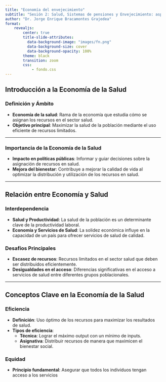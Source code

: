 ```yaml
---
title: "Economía del envejecimiento"
subtitle: "Sesión 2: Salud, Sistemas de pensiones y Envejecimiento: aspectos económicos"
author: "Dr. Jorge Enrique Bracamontes Grajedea"
format:
    revealjs:
        center: true
        title-slide-attributes: 
          data-background-image: "images/fn.png"
          data-background-size: cover
          data-background-opacity: 100%
        theme: black
        transition: zoom
        css:
            - fondo.css
---
```



## **Introducción a la Economía de la Salud**

### **Definición y Ámbito**
- **Economía de la salud**: Rama de la economía que estudia cómo se asignan los recursos en el sector salud.
- **Objetivo principal**: Maximizar la salud de la población mediante el uso eficiente de recursos limitados.

---

### **Importancia de la Economía de la Salud**
- **Impacto en políticas públicas**: Informar y guiar decisiones sobre la asignación de recursos en salud.
- **Mejora del bienestar**: Contribuye a mejorar la calidad de vida al optimizar la distribución y utilización de los recursos en salud.

---

## **Relación entre Economía y Salud**

### **Interdependencia**
- **Salud y Productividad**: La salud de la población es un determinante clave de la productividad laboral.
- **Economía y Servicios de Salud**: La solidez económica influye en la capacidad de un país para ofrecer servicios de salud de calidad.

### **Desafíos Principales**
- **Escasez de recursos**: Recursos limitados en el sector salud que deben ser distribuidos eficientemente.
- **Desigualdades en el acceso**: Diferencias significativas en el acceso a servicios de salud entre diferentes grupos poblacionales.

---

## **Conceptos Clave en la Economía de la Salud**

### **Eficiencia**
- **Definición**: Uso óptimo de los recursos para maximizar los resultados de salud.
- **Tipos de eficiencia**:
  - **Técnica**: Lograr el máximo output con un mínimo de inputs.
  - **Asignativa**: Distribuir recursos de manera que maximicen el bienestar social.

### **Equidad**
- **Principio fundamental**: Asegurar que todos los individuos tengan acceso a los servicios 


<script>
    document.addEventListener('DOMContentLoaded', (event) => {
        const synth = window.speechSynthesis;
        let utterance;
        let speaking = false;
        let paused = false;

        const readIncrementalContent = (element) => {
            if (utterance && synth.speaking) {
                synth.cancel();
            }
            let textToRead = element.textContent;

            if (textToRead.trim() !== '') {
                utterance = new SpeechSynthesisUtterance(textToRead);
                synth.speak(utterance);
            }
        };

        const readCurrentSlide = () => {
            if (utterance && synth.speaking) {
                synth.cancel();
            }
            const currentSlide = document.querySelector('.present');
            const visibleElements = currentSlide.querySelectorAll('h1, h2, h3, h4, h5, h6, p, li:not([aria-hidden="true"]):not(.fragment)');
            let textToRead = '';

            visibleElements.forEach((el) => {
                if (getComputedStyle(el).display !== 'none') {
                    textToRead += el.textContent + ' ';
                }
            });

            if (textToRead.trim() !== '') {
                utterance = new SpeechSynthesisUtterance(textToRead);
                synth.speak(utterance);
            }
        };

        document.addEventListener('keydown', (event) => {
            if (event.key.toLowerCase() === 'q') {
                if (paused) {
                    synth.resume();
                } else {
                    synth.pause();
                }
                paused = !paused;
                speaking = synth.speaking;
            }
        });

        Reveal.on('slidechanged', (event) => {
            readCurrentSlide();
        });

        Reveal.on('fragmentshown', (event) => {
            readIncrementalContent(event.fragment);
        });

        // Initialize Reveal.js
        Reveal.initialize();
    });
</script>